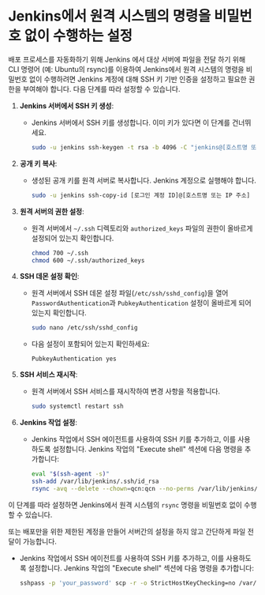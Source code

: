 ﻿---
sidebar_position: 1
---

# Jenkins에서 원격 시스템의 명령을 비밀번호 없이 수행하는 설정

배포 프로세스를 자동화하기 위해 Jenkins 에서 대상 서버에 파일을 전달 하기 위해 CLI 명령어 (예: Ubuntu의 rsync)를 이용하여 Jenkins에서 원격 시스템의 명령을 비밀번호 없이 수행하려면 Jenkins 계정에 대해 SSH 키 기반 인증을 설정하고 필요한 권한을 부여해야 합니다. 다음 단계를 따라 설정할 수 있습니다.

1. **Jenkins 서버에서 SSH 키 생성**:
   - Jenkins 서버에서 SSH 키를 생성합니다. 이미 키가 있다면 이 단계를 건너뛰세요.
     ```bash
     sudo -u jenkins ssh-keygen -t rsa -b 4096 -C "jenkins@[호스트명 또는 IP 주소]"
     ```

2. **공개 키 복사**:
   - 생성된 공개 키를 원격 서버로 복사합니다. Jenkins 계정으로 실행해야 합니다.
     ```bash
     sudo -u jenkins ssh-copy-id [로그인 계정 ID]@[호스트명 또는 IP 주소]
     ```

3. **원격 서버의 권한 설정**:
   - 원격 서버에서 `~/.ssh` 디렉토리와 `authorized_keys` 파일의 권한이 올바르게 설정되어 있는지 확인합니다.
     ```bash
     chmod 700 ~/.ssh
     chmod 600 ~/.ssh/authorized_keys
     ```

4. **SSH 데몬 설정 확인**:
   - 원격 서버에서 SSH 데몬 설정 파일(`/etc/ssh/sshd_config`)을 열어 `PasswordAuthentication`과 `PubkeyAuthentication` 설정이 올바르게 되어 있는지 확인합니다.
     ```bash
     sudo nano /etc/ssh/sshd_config
     ```
   - 다음 설정이 포함되어 있는지 확인하세요:
     ```plaintext
     PubkeyAuthentication yes
     ```

5. **SSH 서비스 재시작**:
   - 원격 서버에서 SSH 서비스를 재시작하여 변경 사항을 적용합니다.
     ```bash
     sudo systemctl restart ssh
     ```

6. **Jenkins 작업 설정**:
   - Jenkins 작업에서 SSH 에이전트를 사용하여 SSH 키를 추가하고, 이를 사용하도록 설정합니다. Jenkins 작업의 "Execute shell" 섹션에 다음 명령을 추가합니다:
     ```bash
     eval "$(ssh-agent -s)"
     ssh-add /var/lib/jenkins/.ssh/id_rsa
     rsync -avq --delete --chown=qcn:qcn --no-perms /var/lib/jenkins/workspace/[Jenkins 프로젝트 ID]/** [로그인 계정 ID]@[호스트명 또는 IP 주소]:/home/[로그인 계정 ID]/[대상 디렉토리]
     ```

이 단계를 따라 설정하면 Jenkins에서 원격 시스템의 `rsync` 명령을 비밀번호 없이 수행할 수 있습니다.

또는 배포만을 위한 제한된 계정을 만들어 서버간의 설정을 하지 않고 간단하게 파일 전달이 가능합니다.

   - Jenkins 작업에서 SSH 에이전트를 사용하여 SSH 키를 추가하고, 이를 사용하도록 설정합니다. Jenkins 작업의 "Execute shell" 섹션에 다음 명령을 추가합니다:
     ```bash
     sshpass -p 'your_password' scp -r -o StrictHostKeyChecking=no /var/lib/jenkins/workspace/[Jenkins 프로젝트 ID] [로그인 계정 ID]@[호스트명 또는 IP 주소]:/home/[로그인 계정 ID]/[대상 디렉토리]
     ```

